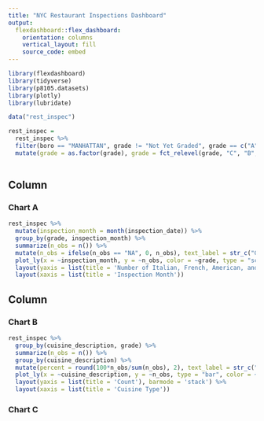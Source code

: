 ```yaml
---
title: "NYC Restaurant Inspections Dashboard"
output: 
  flexdashboard::flex_dashboard:
    orientation: columns
    vertical_layout: fill
    source_code: embed 
---
```


```r
library(flexdashboard)
library(tidyverse)
library(p8105.datasets)
library(plotly)
library(lubridate)
```


```r
data("rest_inspec")

rest_inspec = 
  rest_inspec %>% 
  filter(boro == "MANHATTAN", grade != "Not Yet Graded", grade == c("A", "B", "C"), cuisine_description == c("American", "French", "Italian", "Japanese")) %>% 
  mutate(grade = as.factor(grade), grade = fct_relevel(grade, "C", "B", "A"), cuisine_description = as.factor(cuisine_description))
  
```


Column {data-width=650}
-----------------------------------------------------------------------

### Chart A

```r
rest_inspec %>% 
  mutate(inspection_month = month(inspection_date)) %>% 
  group_by(grade, inspection_month) %>% 
  summarize(n_obs = n()) %>% 
  mutate(n_obs = ifelse(n_obs == "NA", 0, n_obs), text_label = str_c("Grade: ", grade, "\nNumber of Resraurants: ", n_obs)) %>% 
  plot_ly(x = ~inspection_month, y = ~n_obs, color = ~grade, type = "scatter", mode = "lines", text = ~text_label) %>%
  layout(yaxis = list(title = 'Number of Italian, French, American, and Japanese Restaurants')) %>% 
  layout(xaxis = list(title = 'Inspection Month'))

```

Column {data-width=350}
-----------------------------------------------------------------------

### Chart B

```r
rest_inspec %>% 
  group_by(cuisine_description, grade) %>% 
  summarize(n_obs = n()) %>% 
  group_by(cuisine_description) %>% 
  mutate(percent = round(100*n_obs/sum(n_obs), 2), text_label = str_c("Grade:", grade, "\nPercent within Cuisine: ", percent, "%")) %>% 
  plot_ly(x = ~cuisine_description, y = ~n_obs, type = "bar", color = ~grade, text = ~text_label) %>%
  layout(yaxis = list(title = 'Count'), barmode = 'stack') %>% 
  layout(xaxis = list(title = 'Cuisine Type'))
```

### Chart C

```r

```

